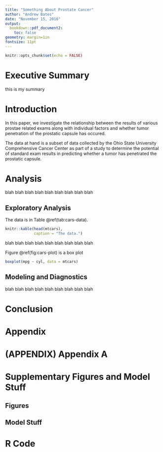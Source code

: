 ```yaml
---
title: "Something About Prostate Cancer"
author: "Andrew Bates"
date: "November 15, 2018"
output: 
  bookdown::pdf_document2:
    toc: false
geometry: margin=1in
fontsize: 11pt
---
```


```r
knitr::opts_chunk$set(echo = FALSE)
```

# Executive Summary {-}

this is my summary


# Introduction

In this paper, we investigate the relationship between the results of various prostae related exams along with individual factors and whether tumor penetration of the prostatic capsule has occured.

The data at hand is a subset of data collected by the Ohio State University Comprehensive Cancer Center as part of a study to determine the potential of standard exam results in predicting whether a tumor has penetrated the prostatic capsule.
  




# Analysis

blah blah blah blah blah blah blah blah blah

## Exploratory Analysis

The data is in Table \@ref(tab:cars-data).

```r
knitr::kable(head(mtcars),
             caption = "The data.")
```


blah blah blah blah blah blah blah blah blah

Figure \@ref(fig:cars-plot) is a box plot

```r
boxplot(mpg ~ cyl, data = mtcars)
```



## Modeling and Diagnostics

blah blah blah blah blah blah blah blah blah


# Conclusion



\newpage

# Appendix {-}

# (APPENDIX) Appendix A {-}


# Supplementary Figures and Model Stuff

## Figures

## Model Stuff


# R Code




